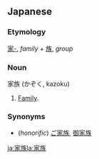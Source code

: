 ==Japanese==
===Etymology===
[[家-]], ''family'' + [[族]], ''group''
===Noun===
家族 (かぞく, kazoku)

#[[Family]].
===Synonyms===
*(''honorific'') [[ご家族]], [[御家族]]
[[ja:家族]][[la:家族]]